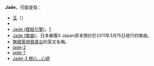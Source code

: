 '''Jade'''，可能是指：
*[[玉|玉]]（{{lang-en|Jade}}）
*{{link-en|Jade (程式語言)|JADE (programming language)}}
*[[Jade_(模板引擎)|Jade (模板引擎)]]，[http://jade-lang.com/] {{Wayback|url=http://jade-lang.com/ |date=20210113145442 }}
*[[Jade_(歌曲)|Jade (歌曲)]]，日本樂團X Japan原本預計於2011年3月15日發行的單曲。
*[[電視廣播有限公司|無綫電視]][[翡翠台|翡翠台]]的英文名稱。
*[[jade-2|jade-2]]
*[[jade-1|jade-1]]
*[[Jade-3_關心…心妍|Jade-3 關心…心妍]]
{{disambig|cat=四字拉丁字母縮寫消歧義}}